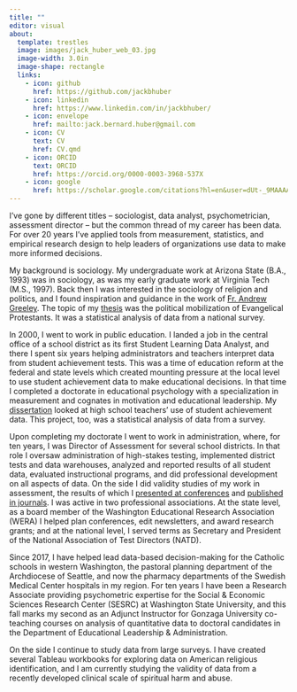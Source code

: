 ```yaml
---
title: ""
editor: visual
about: 
  template: trestles
  image: images/jack_huber_web_03.jpg
  image-width: 3.0in
  image-shape: rectangle
  links:
    - icon: github
      href: https://github.com/jackbhuber
    - icon: linkedin
      href: https://www.linkedin.com/in/jackbhuber/
    - icon: envelope
      href: mailto:jack.bernard.huber@gmail.com
    - icon: CV
      text: CV
      href: CV.qmd
    - icon: ORCID
      text: ORCID
      href: https://orcid.org/0000-0003-3968-537X
    - icon: google
      href: https://scholar.google.com/citations?hl=en&user=dUt-_9MAAAAJ&view_op=list_works&gmla=AJsN-F5ItHsXL2NzbPuomfVm6jO2FKvvwNDIQLS48WQwMDc8qF-fwqnUV95iJfCfNsf9IDbq3R1O4cHjP8RY4gMG8weuRyJlio-o0UUPJObSiBOCQJGJXNo
---
```


I've gone by different titles -- sociologist, data analyst, psychometrician, assessment director -- but the common thread of my career has been data. For over 20 years I've applied tools from measurement, statistics, and empirical research design to help leaders of organizations use data to make more informed decisions.

My background is sociology. My undergraduate work at Arizona State (B.A., 1993) was in sociology, as was my early graduate work at Virginia Tech (M.S., 1997). Back then I was interested in the sociology of religion and politics, and I found inspiration and guidance in the work of [Fr. Andrew Greeley](https://en.wikipedia.org/wiki/Andrew_Greeley). The topic of my [thesis](https://vtechworks.lib.vt.edu/handle/10919/41008) was the political mobilization of Evangelical Protestants. It was a statistical analysis of data from a national survey.

In 2000, I went to work in public education. I landed a job in the central office of a school district as its first Student Learning Data Analyst, and there I spent six years helping administrators and teachers interpret data from student achievement tests. This was a time of education reform at the federal and state levels which created mounting pressure at the local level to use student achievement data to make educational decisions. In that time I completed a doctorate in educational psychology with a specialization in measurement and cognates in motivation and educational leadership. My [dissertation](https://orbiscascade-washington.primo.exlibrisgroup.com/permalink/01ALLIANCE_UW/1juclfo/alma99122253190001452) looked at high school teachers' use of student achievement data. This project, too, was a statistical analysis of data from a survey.

Upon completing my doctorate I went to work in administration, where, for ten years, I was Director of Assessment for several school districts. In that role I oversaw administration of high-stakes testing, implemented district tests and data warehouses, analyzed and reported results of all student data, evaluated instructional programs, and did professional development on all aspects of data. On the side I did validity studies of my work in assessment, the results of which I [presented at conferences](talks.qmd) and [published in journals](pubs.qmd). I was active in two professional associations. At the state level, as a board member of the Washington Educational Research Association (WERA) I helped plan conferences, edit newsletters, and award research grants; and at the national level, I served terms as Secretary and President of the National Association of Test Directors (NATD).

Since 2017, I have helped lead data-based decision-making for the Catholic schools in western Washington, the pastoral planning department of the Archdiocese of Seattle, and now the pharmacy departments of the Swedish Medical Center hospitals in my region. For ten years I have been a Research Associate providing psychometric expertise for the Social & Economic Sciences Research Center (SESRC) at Washington State University, and this fall marks my second as an Adjunct Instructor for Gonzaga University co-teaching courses on analysis of quantitative data to doctoral candidates in the Department of Educational Leadership & Administration.

On the side I continue to study data from large surveys. I have created several Tableau workbooks for exploring data on American religious identification, and I am currently studying the validity of data from a recently developed clinical scale of spiritual harm and abuse.
